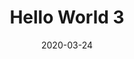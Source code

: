 ---
title: Hello World 3
slug: hello-world-3
date: 2020-03-24
feautureImage: bg.jpg
excerpt: Excerpt for hello world
---
